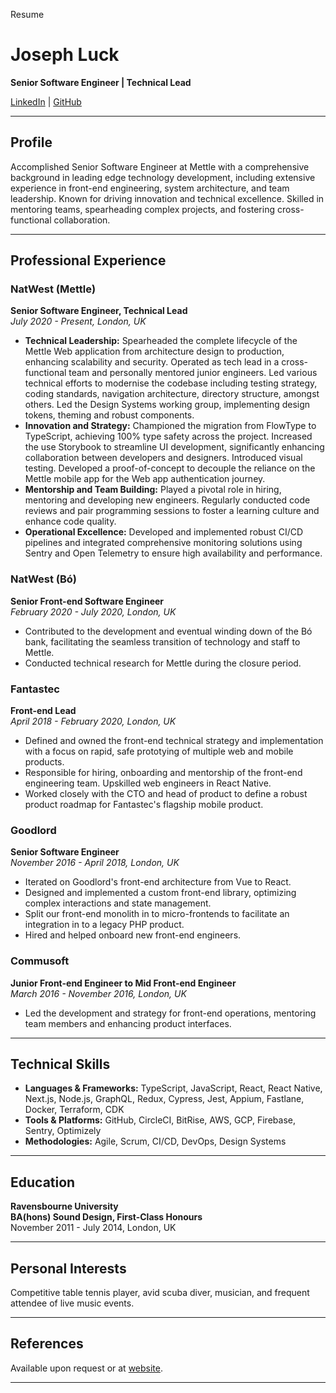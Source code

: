 
<HeadTitle>Resume</HeadTitle>

# Joseph Luck

**Senior Software Engineer | Technical Lead**

[LinkedIn](https://www.linkedin.com/in/joseph-luck) | [GitHub](https://github.com/josephluck)

---

## Profile

Accomplished Senior Software Engineer at Mettle with a comprehensive background in leading edge technology development, including extensive experience in front-end engineering, system architecture, and team leadership. Known for driving innovation and technical excellence. Skilled in mentoring teams, spearheading complex projects, and fostering cross-functional collaboration.

---

## Professional Experience

### NatWest (Mettle)

**Senior Software Engineer, Technical Lead**  
_July 2020 - Present, London, UK_

- **Technical Leadership:** Spearheaded the complete lifecycle of the Mettle Web application from architecture design to production, enhancing scalability and security. Operated as tech lead in a cross-functional team and personally mentored junior engineers. Led various technical efforts to modernise the codebase including testing strategy, coding standards, navigation architecture, directory structure, amongst others. Led the Design Systems working group, implementing design tokens, theming and robust components.
- **Innovation and Strategy:** Championed the migration from FlowType to TypeScript, achieving 100% type safety across the project. Increased the use Storybook to streamline UI development, significantly enhancing collaboration between developers and designers. Introduced visual testing. Developed a proof-of-concept to decouple the reliance on the Mettle mobile app for the Web app authentication journey.
- **Mentorship and Team Building:** Played a pivotal role in hiring, mentoring and developing new engineers. Regularly conducted code reviews and pair programming sessions to foster a learning culture and enhance code quality.
- **Operational Excellence:** Developed and implemented robust CI/CD pipelines and integrated comprehensive monitoring solutions using Sentry and Open Telemetry to ensure high availability and performance.

### NatWest (Bó)

**Senior Front-end Software Engineer**  
_February 2020 - July 2020, London, UK_

- Contributed to the development and eventual winding down of the Bó bank, facilitating the seamless transition of technology and staff to Mettle.
- Conducted technical research for Mettle during the closure period.

### Fantastec

**Front-end Lead**  
_April 2018 - February 2020, London, UK_

- Defined and owned the front-end technical strategy and implementation with a focus on rapid, safe prototying of multiple web and mobile products.
- Responsible for hiring, onboarding and mentorship of the front-end engineering team. Upskilled web engineers in React Native.
- Worked closely with the CTO and head of product to define a robust product roadmap for Fantastec's flagship mobile product.

### Goodlord

**Senior Software Engineer**  
_November 2016 - April 2018, London, UK_

- Iterated on Goodlord's front-end architecture from Vue to React.
- Designed and implemented a custom front-end library, optimizing complex interactions and state management.
- Split our front-end monolith in to micro-frontends to facilitate an integration in to a legacy PHP product.
- Hired and helped onboard new front-end engineers.

### Commusoft

**Junior Front-end Engineer to Mid Front-end Engineer**  
_March 2016 - November 2016, London, UK_

- Led the development and strategy for front-end operations, mentoring team members and enhancing product interfaces.

---

## Technical Skills

- **Languages & Frameworks:** TypeScript, JavaScript, React, React Native, Next.js, Node.js, GraphQL, Redux, Cypress, Jest, Appium, Fastlane, Docker, Terraform, CDK
- **Tools & Platforms:** GitHub, CircleCI, BitRise, AWS, GCP, Firebase, Sentry, Optimizely
- **Methodologies:** Agile, Scrum, CI/CD, DevOps, Design Systems

---

## Education

**Ravensbourne University**  
**BA(hons) Sound Design, First-Class Honours**  
November 2011 - July 2014, London, UK

---

## Personal Interests

Competitive table tennis player, avid scuba diver, musician, and frequent attendee of live music events.

---

## References

Available upon request or at [website](https://josephluck.co.uk/references).

---
